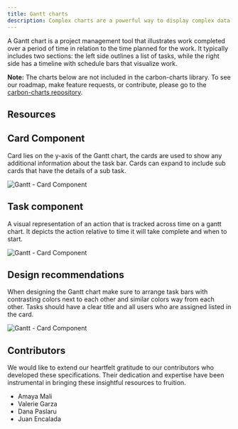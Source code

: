 ```yaml
---
title: Gantt charts
description: Complex charts are a powerful way to display complex data sets.
---
```


<PageDescription>

A Gantt chart is a project management tool that illustrates work completed over
a period of time in relation to the time planned for the work. It typically
includes two sections: the left side outlines a list of tasks, while the right
side has a timeline with schedule bars that visualize work.

</PageDescription>

<InlineNotification>

**Note:** The charts below are not included in the carbon-charts library. To see
our roadmap, make feature requests, or contribute, please go to the
[carbon-charts repository](https://github.com/carbon-design-system/carbon-charts).

</InlineNotification>

## Resources

<Row className="resource-card-group">
  <Column colLg={4} colMd={4} noGutterSm>
    <ResourceCard
      subTitle="Gantt Chart Kit (Alpha)"
      href="https://www.figma.com/file/nQJ9Y5u3s7zPHGjceT4eLY/(Alpha)-Carbon-Gantt-Chart-Library?type=design&node-id=5284%3A423754&mode=design&t=8kurHvxJyiVziXNz-1"
      actionIcon="launch"
      target="_blank"
      rel="noopener"
    >
      <MdxIcon name="figma" />
    </ResourceCard>
  </Column>

  <Column colLg={4} colMd={4} noGutterSm>
    <ResourceCard
      subTitle="Documentation"
      href="https://www.figma.com/file/FurnT9pJvtQn9G2GnuWK2T/(Alpha)-Carbon-Gantt-Chart-Kit?type=design&node-id=3711%3A6208&mode=design&t=lI1ZAzzbSfjt4OTN-1"
      actionIcon="launch"
      target="_blank"
      rel="noopener"
    >
      <MdxIcon name="figma" />
    </ResourceCard>
  </Column>
</Row>

## Card Component

Card lies on the y-axis of the Gantt chart, the cards are used to show any
additional information about the task bar. Cards can expand to include sub cards
that have the details of a sub task.

![Gantt - Card Component](images/card-component.png)

## Task component

A visual representation of an action that is tracked across time on a gantt
chart. It depicts the action relative to time it will take complete and when to
start.

![Gantt - Card Component](images/task-component.png)

## Design recommendations

When designing the Gantt chart make sure to arrange task bars with contrasting
colors next to each other and similar colors way from each other. Tasks should
have a clear title and all users who are assigned listed in the card.

![Gantt - Card Component](images/design-recs.png)

## Contributors

We would like to extend our heartfelt gratitude to our contributors who
developed these specifications. Their dedication and expertise have been
instrumental in bringing these insightful resources to fruition.

- Amaya Mali
- Valerie Garza
- Dana Paslaru
- Juan Encalada

